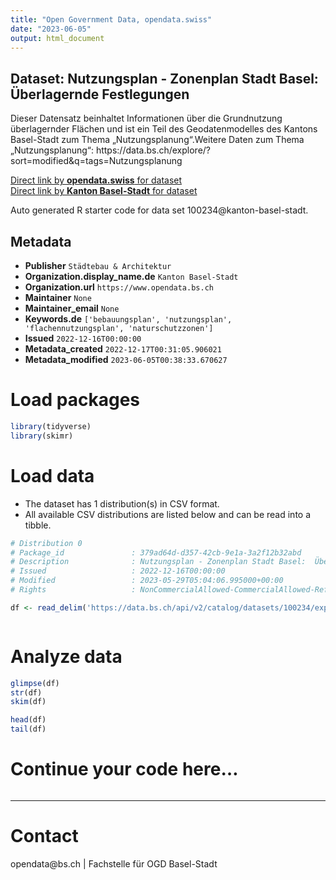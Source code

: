 ```yaml
---
title: "Open Government Data, opendata.swiss"
date: "2023-06-05"
output: html_document
---
```


## Dataset: Nutzungsplan - Zonenplan Stadt Basel:  Überlagernde Festlegungen

Dieser Datensatz beinhaltet Informationen über die Grundnutzung überlagernder Flächen und ist ein Teil des Geodatenmodelles des Kantons Basel-Stadt zum Thema „Nutzungsplanung“.Weitere Daten zum Thema „Nutzungsplanung“: https://data.bs.ch/explore/?sort=modified&q=tags=Nutzungsplanung

[Direct link by **opendata.swiss** for dataset](https://opendata.swiss/de/dataset/nutzungsplan-zonenplan-stadt-basel-grundnutzung-uberlagernder-flachen)<br>
[Direct link by **Kanton Basel-Stadt** for dataset](https://data.bs.ch/explore/dataset/100234/)

Auto generated R starter code for data set 100234@kanton-basel-stadt.

## Metadata

- **Publisher** `Städtebau & Architektur`
- **Organization.display_name.de** `Kanton Basel-Stadt`
- **Organization.url** `https://www.opendata.bs.ch`
- **Maintainer** `None`
- **Maintainer_email** `None`
- **Keywords.de** `['bebauungsplan', 'nutzungsplan', 'flachennutzungsplan', 'naturschutzzonen']`
- **Issued** `2022-12-16T00:00:00`
- **Metadata_created** `2022-12-17T00:31:05.906021`
- **Metadata_modified** `2023-06-05T00:38:33.670627`


# Load packages

```r

library(tidyverse)
library(skimr)

```

# Load data

-   The dataset has 1 distribution(s) in CSV format.
-   All available CSV distributions are listed below and can be read into a tibble.

```r

# Distribution 0
# Package_id               : 379ad64d-d357-42cb-9e1a-3a2f12b32abd
# Description              : Nutzungsplan - Zonenplan Stadt Basel:  Überlagernde Festlegungen (csv)
# Issued                   : 2022-12-16T00:00:00
# Modified                 : 2023-05-29T05:04:06.995000+00:00
# Rights                   : NonCommercialAllowed-CommercialAllowed-ReferenceRequired

df <- read_delim('https://data.bs.ch/api/v2/catalog/datasets/100234/exports/csv')



```

# Analyze data

```r

glimpse(df)
str(df)
skim(df)

head(df)
tail(df)

```

# Continue your code here...

```r

```

------------------------------------------------------------------------

# Contact

opendata@bs.ch | Fachstelle für OGD Basel-Stadt
